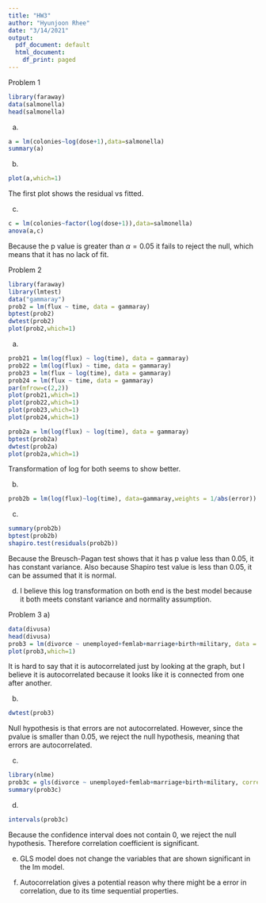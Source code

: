 ```yaml
---
title: "HW3"
author: "Hyunjoon Rhee"
date: "3/14/2021"
output:
  pdf_document: default
  html_document:
    df_print: paged
---
```


Problem 1
```r
library(faraway)
data(salmonella)
head(salmonella)
```
a)
```r
a = lm(colonies~log(dose+1),data=salmonella)
summary(a)
```

b)
```r
plot(a,which=1)
```
The first plot shows the residual vs fitted.

c)
```r
c = lm(colonies~factor(log(dose+1)),data=salmonella)
anova(a,c)
```
Because the p value is greater than $\alpha = 0.05$ it fails to reject the null, which means that it has no lack of fit.

Problem 2
```r
library(faraway)
library(lmtest)
data("gammaray")
prob2 = lm(flux ~ time, data = gammaray)
bptest(prob2)
dwtest(prob2)
plot(prob2,which=1)
```

a)
```r
prob21 = lm(log(flux) ~ log(time), data = gammaray)
prob22 = lm(log(flux) ~ time, data = gammaray)
prob23 = lm(flux ~ log(time), data = gammaray)
prob24 = lm(flux ~ time, data = gammaray)
par(mfrow=c(2,2))
plot(prob21,which=1)
plot(prob22,which=1)
plot(prob23,which=1)
plot(prob24,which=1)
```
```r
prob2a = lm(log(flux) ~ log(time), data = gammaray)
bptest(prob2a)
dwtest(prob2a)
plot(prob2a,which=1)
```
Transformation of log for both seems to show better.

b)
```r
prob2b = lm(log(flux)~log(time), data=gammaray,weights = 1/abs(error))
```

c)
```r
summary(prob2b)
bptest(prob2b)
shapiro.test(residuals(prob2b))
```
Because the Breusch-Pagan test shows that it has p value less than 0.05, it has constant variance. Also because Shapiro test value is less than 0.05, it can be assumed that it is normal.

d)
I believe this log transformation on both end is the best model because it both meets constant variance and normality assumption.

Problem 3
a)
```r
data(divusa)
head(divusa)
prob3 = lm(divorce ~ unemployed+femlab+marriage+birth+military, data = divusa)
plot(prob3,which=1)

```
It is hard to say that it is autocorrelated just by looking at the graph, but I believe it is autocorrelated because it looks like it is connected from one after another.

b)
```r
dwtest(prob3)
```
Null hypothesis is that errors are not autocorrelated. However, since the pvalue is smaller than 0.05, we reject the null hypothesis, meaning that errors are autocorrelated.

c)
```r
library(nlme)
prob3c = gls(divorce ~ unemployed+femlab+marriage+birth+military, correlation= corAR1(form=~year),method='ML',data=divusa)
summary(prob3c)
```
d)
```r
intervals(prob3c)
```
Because the confidence interval does not contain 0, we reject the null hypothesis. Therefore correlation coefficient is significant.

e)
GLS model does not change the variables that are shown significant in the lm model.

f)
Autocorrelation gives a potential reason why there might be a error in correlation, due to its time sequential properties.
